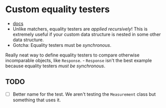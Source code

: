 # Custom equality testers

- [docs](https://vitest.dev/api/expect.html#expect-addequalitytesters)
- Unlike matchers, equality testers are _applied recursively_! This is extremely useful if your custom data structure is nested in some other data structure.
- Gotcha: Equality testers must be _synchronous_.

Really neat way to define equality testers to compare otherwise incomparable objects, like `Response`. - `Response` isn't the best example because equality testers _must be synchronous_.

## TODO

- [ ] Better name for the test. We aren't testing the `Measurement` class but something that uses it.
